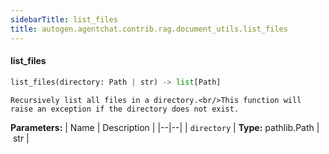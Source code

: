 ```yaml
---
sidebarTitle: list_files
title: autogen.agentchat.contrib.rag.document_utils.list_files
---
```


<code class="doc-symbol doc-symbol-heading doc-symbol-function"></code>
#### list_files

```python
list_files(directory: Path | str) -> list[Path]
```

    Recursively list all files in a directory.<br/>This function will raise an exception if the directory does not exist.

<b>Parameters:</b>
| Name | Description |
|--|--|
| `directory` | **Type:** pathlib.Path \| str |

<br />